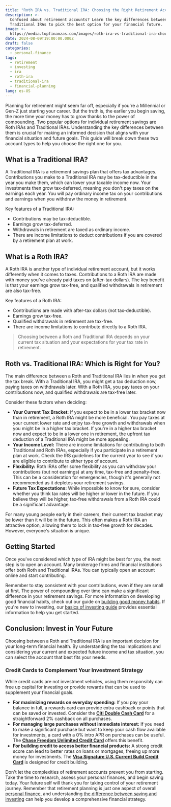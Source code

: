 ```yaml
---
title: "Roth IRA vs. Traditional IRA: Choosing the Right Retirement Account for You"
description: >-
  Confused about retirement accounts? Learn the key differences between Roth and
  Traditional IRAs to pick the best option for your financial future.
image: >-
  https://media.topfinanzas.com/images/roth-ira-vs-traditional-ira-choosing-the-right-retirement-account-for-you-2.webp
date: 2024-08-09T19:00:00.000Z
draft: false
categories:
  - personal-finance
tags:
  - retirement
  - investing
  - ira
  - roth-ira
  - traditional-ira
  - financial-planning
lang: es-US
---
```


Planning for retirement might seem far off, especially if you're a Millennial or Gen-Z just starting your career. But the truth is, the earlier you begin saving, the more time your money has to grow thanks to the power of compounding. Two popular options for individual retirement savings are Roth IRAs and Traditional IRAs. Understanding the key differences between them is crucial for making an informed decision that aligns with your financial situation and future goals. This guide will break down these two account types to help you choose the right one for you.

## What is a Traditional IRA?

A Traditional IRA is a retirement savings plan that offers tax advantages. Contributions you make to a Traditional IRA may be tax-deductible in the year you make them, which can lower your taxable income now. Your investments then grow tax-deferred, meaning you don't pay taxes on the earnings each year. You will pay ordinary income tax on your contributions and earnings when you withdraw the money in retirement.

Key features of a Traditional IRA:

- Contributions may be tax-deductible.
- Earnings grow tax-deferred.
- Withdrawals in retirement are taxed as ordinary income.
- There are income limitations to deduct contributions if you are covered by a retirement plan at work.

## What is a Roth IRA?

A Roth IRA is another type of individual retirement account, but it works differently when it comes to taxes. Contributions to a Roth IRA are made with money you've already paid taxes on (after-tax dollars). The key benefit is that your earnings grow tax-free, and qualified withdrawals in retirement are also tax-free.

Key features of a Roth IRA:

- Contributions are made with after-tax dollars (not tax-deductible).
- Earnings grow tax-free.
- Qualified withdrawals in retirement are tax-free.
- There are income limitations to contribute directly to a Roth IRA.

> Choosing between a Roth and Traditional IRA depends on your current tax situation and your expectations for your tax rate in retirement.

## Roth vs. Traditional IRA: Which is Right for You?

The main difference between a Roth and Traditional IRA lies in when you get the tax break. With a Traditional IRA, you might get a tax deduction now, paying taxes on withdrawals later. With a Roth IRA, you pay taxes on your contributions now, and qualified withdrawals are tax-free later.

Consider these factors when deciding:

- **Your Current Tax Bracket:** If you expect to be in a lower tax bracket now than in retirement, a Roth IRA might be more beneficial. You pay taxes at your current lower rate and enjoy tax-free growth and withdrawals when you might be in a higher tax bracket. If you're in a higher tax bracket now and expect to be in a lower one in retirement, the upfront tax deduction of a Traditional IRA might be more appealing.
- **Your Income Level:** There are income limitations for contributing to both Traditional and Roth IRAs, especially if you participate in a retirement plan at work. Check the IRS guidelines for the current year to see if you are eligible to contribute to either type of account.
- **Flexibility:** Roth IRAs offer some flexibility as you can withdraw your contributions (but not earnings) at any time, tax-free and penalty-free. This can be a consideration for emergencies, though it's generally not recommended as it depletes your retirement savings.
- **Future Tax Expectations:** While impossible to know for sure, consider whether you think tax rates will be higher or lower in the future. If you believe they will be higher, tax-free withdrawals from a Roth IRA could be a significant advantage.

For many young people early in their careers, their current tax bracket may be lower than it will be in the future. This often makes a Roth IRA an attractive option, allowing them to lock in tax-free growth for decades. However, everyone's situation is unique.

## Getting Started

Once you've considered which type of IRA might be best for you, the next step is to open an account. Many brokerage firms and financial institutions offer both Roth and Traditional IRAs. You can typically open an account online and start contributing.

Remember to stay consistent with your contributions, even if they are small at first. The power of compounding over time can make a significant difference in your retirement savings. For more information on developing good financial habits, check out our guide on [building good money habits](/finanzas-personales/building-good-money-habits-consistency-is-key). If you're new to investing, our [basics of investing guide](/finanzas-personales/los-conceptos-basicos-de-la-inversion-como-empezar-sin-ser-un-experto) provides essential information to help you get started.

## Conclusion: Invest in Your Future

Choosing between a Roth and Traditional IRA is an important decision for your long-term financial health. By understanding the tax implications and considering your current and expected future income and tax situation, you can select the account that best fits your needs.

<AdZone id="us_site_4" />

### Credit Cards to Complement Your Investment Strategy

While credit cards are not investment vehicles, using them responsibly can free up capital for investing or provide rewards that can be used to supplement your financial goals.

- **For maximizing rewards on everyday spending:** If you pay your balance in full, a rewards card can provide extra cashback or points that can be saved or invested. Consider the [**Citi Double Cash Card**](/soluciones-financieras/citi-double-cash-credit-card-benefits-earn-2-cashback-on-every-purchase) for a straightforward 2% cashback on all purchases.
- **For managing large purchases without immediate interest:** If you need to make a significant purchase but want to keep your cash flow available for investments, a card with a 0% intro APR on purchases can be useful. The [**Chase Freedom Unlimited Credit Card**](/soluciones-financieras/chase-freedom-unlimited-credit-card-benefits-unlimited-cashback-more) offers this benefit.
- **For building credit to access better financial products:** A strong credit score can lead to better rates on loans or mortgages, freeing up more money for investments. The [**Visa Signature U.S. Current Build Credit Card**](/soluciones-financieras/visa-signature-us-current-build-credit-card-benefits) is designed for credit building.

Don't let the complexities of retirement accounts prevent you from starting. Take the time to research, assess your personal finances, and begin saving today. Your future self will thank you for taking control of your retirement journey. Remember that retirement planning is just one aspect of overall [personal finance](/finanzas-personales/que-son-las-finanzas-personales-y-por-que-importan), and understanding [the difference between saving and investing](/finanzas-personales/the-difference-between-saving-and-investing-which-should-you-do-first) can help you develop a comprehensive financial strategy.

